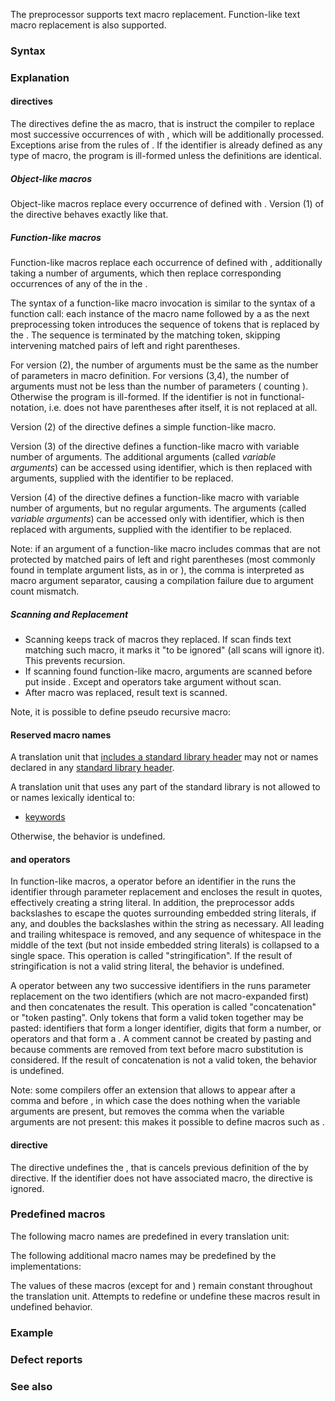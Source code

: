 {{title|Replacing text macros}}
{{cpp/preprocessor/navbar}}
The preprocessor supports text macro replacement. Function-like text macro replacement is also supported.

===Syntax===
{{sdsc begin}}
{{sdsc|num=1|{{ttb|#define}} {{spar optional|identifier replacement-list}}}}
{{sdsc|num=2|{{ttb|#define}} {{spar sep|identifier}}{{ttb|(}}{{spar sep|parameters}}{{ttb|)}} {{spar optional|replacement-list}}}}
{{sdsc|num=3|{{ttb|#define}} {{spar sep|identifier}}{{ttb|(}}{{spar sep|parameters}}{{ttb|, ...)}} {{spar optional|replacement-list}}|notes = {{mark since c++11}}}}
{{sdsc|num=4|{{ttb|#define}} {{spar sep|identifier}}{{ttb|(...)}} {{spar optional|replacement-list}}|notes = {{mark since c++11}}}}
{{sdsc|num=5|{{ttb|#undef}} {{spar|identifier}}}}
{{sdsc end}}

===Explanation===
{{anchor|define directives}}
===={{c/core|#define}} directives====
The {{c/core|#define}} directives define the {{spar|identifier}} as macro, that is instruct the compiler to replace most successive occurrences of {{spar|identifier}} with {{spar|replacement-list}}, which will be additionally processed. Exceptions arise from the rules of {{rlp|replace#Scanning and Replacement|scanning and replacement}}. If the identifier is already defined as any type of macro, the program is ill-formed unless the definitions are identical.

=====Object-like macros=====
Object-like macros replace every occurrence of defined {{spar|identifier}} with {{spar|replacement-list}}. Version (1) of the {{c/core|#define}} directive behaves exactly like that.

=====Function-like macros=====
Function-like macros replace each occurrence of defined {{spar|identifier}} with {{spar|replacement-list}}, additionally taking a number of arguments, which then replace corresponding occurrences of any of the {{spar|parameters}} in the {{spar|replacement-list}}.

The syntax of a function-like macro invocation is similar to the syntax of a function call: each instance of the macro name followed by a {{c|(}} as the next preprocessing token introduces the sequence of tokens that is replaced by the {{spar|replacement-list}}. The sequence is terminated by the matching {{c|)}} token, skipping intervening matched pairs of left and right parentheses.

For version (2), the number of arguments must be the same as the number of parameters in macro definition. For versions (3,4), the number of arguments must not be less than the number of parameters ({{rev inl|since=c++20|not}} counting {{ttb|...}}). Otherwise the program is ill-formed. If the identifier is not in functional-notation, i.e. does not have parentheses after itself, it is not replaced at all.

Version (2) of the {{c/core|#define}} directive defines a simple function-like macro.

Version (3) of the {{c/core|#define}} directive defines a function-like macro with variable number of arguments. The additional arguments (called ''variable arguments'') can be accessed using {{tt|__VA_ARGS__}} identifier, which is then replaced with arguments, supplied with the identifier to be replaced.

Version (4) of the {{c/core|#define}} directive defines a function-like macro with variable number of arguments, but no regular arguments. The arguments (called ''variable arguments'') can be accessed only with {{tt|__VA_ARGS__}} identifier, which is then replaced with arguments, supplied with the identifier to be replaced.

{{rrev|since=c++20|
For versions (3,4), {{spar|replacement-list}} may contain the token sequence {{ttb|__VA_OPT__(}}{{spar sep|content}}{{ttb|)}}, which is replaced by {{spar|content}} if {{tt|__VA_ARGS__}} is non-empty, and expands to nothing otherwise.

{{source|1=
#define F(...) f(0 __VA_OPT__(,) __VA_ARGS__)
F(a, b, c) // replaced by f(0, a, b, c)
F()        // replaced by f(0)

#define G(X, ...) f(0, X __VA_OPT__(,) __VA_ARGS__)
G(a, b, c) // replaced by f(0, a, b, c)
G(a, )     // replaced by f(0, a)
G(a)       // replaced by f(0, a)

#define SDEF(sname, ...) S sname __VA_OPT__(= { __VA_ARGS__ })
SDEF(foo);       // replaced by S foo;
SDEF(bar, 1, 2); // replaced by S bar = { 1, 2 };
}}
}}

Note: if an argument of a function-like macro includes commas that are not protected by matched pairs of left and right parentheses (most commonly found in template argument lists, as in {{c|assert(std::is_same_v&lt;int, int&gt;);}} or {{c|BOOST_FOREACH(std::pair&lt;int, int&gt; p, m)}}), the comma is interpreted as macro argument separator, causing a compilation failure due to argument count mismatch.

=====Scanning and Replacement=====
* Scanning keeps track of macros they replaced. If scan finds text matching such macro, it marks it "to be ignored" (all scans will ignore it). This prevents recursion.
* If scanning found function-like macro, arguments are scanned before put inside {{spar|replacement-list}}. Except {{c/core|#}} and {{c/core|##}} operators take argument without scan.
* After macro was replaced, result text is scanned.

Note, it is possible to define pseudo recursive macro:  
{{example|code=
#define EMPTY
#define SCAN(x)     x
#define EXAMPLE_()  EXAMPLE
#define EXAMPLE(n)  EXAMPLE_ EMPTY()(n-1) (n)
EXAMPLE(5)
SCAN(EXAMPLE(5))
|output=
EXAMPLE_ ()(5 -1) (5)
EXAMPLE_ ()(5 -1 -1) (5 -1) (5)
}}

====Reserved macro names====
A translation unit that [[cpp/standard library#Including headers|includes a standard library header]] may not {{c/core|#define}} or {{c/core|#undef}} names declared in any [[cpp/header|standard library header]].

A translation unit that uses any part of the standard library is not allowed to {{c/core|#define}} or {{c/core|#undef}} names lexically identical to:
* [[cpp/keyword|keywords]]
{{rrev|since=c++11|
* [[cpp/keyword|identifiers with special meaning]]
* [[cpp/language/attributes#Standard attributes|any standard attribute token]]{{rev inl|since=c++20|, except that {{ltt|cpp/language/attributes/likely}} and {{ltt|cpp/language/attributes/likely|unlikely}} may be defined as function-like macros}}
}}

Otherwise, the behavior is undefined.

{{anchor|hash operators}}
===={{c/core|#}} and {{c/core|##}} operators====
In function-like macros, a {{c/core|#}} operator before an identifier in the {{spar|replacement-list}} runs the identifier through parameter replacement and encloses the result in quotes, effectively creating a string literal. In addition, the preprocessor adds backslashes to escape the quotes surrounding embedded string literals, if any, and doubles the backslashes within the string as necessary. All leading and trailing whitespace is removed, and any sequence of whitespace in the middle of the text (but not inside embedded string literals) is collapsed to a single space. This operation is called "stringification". If the result of stringification is not a valid string literal, the behavior is undefined.

{{rrev|since=c++11|
When {{c/core|#}} appears before {{tt|__VA_ARGS__}}, the entire expanded {{tt|__VA_ARGS__}} is enclosed in quotes:
{{source|1=
#define showlist(...) puts(#__VA_ARGS__)
showlist();            // expands to puts("")
showlist(1, "x", int); // expands to puts("1, \"x\", int")
}}
}}

A {{c/core|##}} operator between any two successive identifiers in the {{spar|replacement-list}} runs parameter replacement on the two identifiers (which are not macro-expanded first) and then concatenates the result. This operation is called "concatenation" or "token pasting". Only tokens that form a valid token together may be pasted: identifiers that form a longer identifier, digits that form a number, or operators {{tt|+}} and {{tt|1==}} that form a {{tt|1=+=}}. A comment cannot be created by pasting {{tt|/}} and {{tt|*}} because comments are removed from text before macro substitution is considered. If the result of concatenation is not a valid token, the behavior is undefined.

Note: some compilers offer an extension that allows {{c/core|##}} to appear after a comma and before {{tt|__VA_ARGS__}}, in which case the {{c/core|##}} does nothing when the variable arguments are present, but removes the comma when the variable arguments are not present: this makes it possible to define macros such as {{c|fprintf (stderr, format, ##__VA_ARGS__)}}. {{rev inl|since=c++20|This can also be achieved in a standard manner using {{tt|__VA_OPT__}}, such as {{c|fprintf (stderr, format __VA_OPT__(, ) __VA_ARGS__)}}.}}

===={{c/core|#undef}} directive====
The {{c/core|#undef}} directive undefines the {{spar|identifier}}, that is cancels previous definition of the {{spar|identifier}} by {{c/core|#define}} directive. If the identifier does not have associated macro, the directive is ignored.

===Predefined macros===
The following macro names are predefined in every translation unit:
{{dsc begin}}
{{dsc macro const|__cplusplus|nolink=true|denotes the version of C++ standard that is being used, expands to value 
* {{c|199711L}}{{mark until c++11}}, 
* {{c|201103L}}{{mark c++11}},
* {{c|201402L}}{{mark c++14}},
* {{c|201703L}}{{mark c++17}},
* {{c|202002L}}{{mark c++20}}, or
* {{c|202302L}}{{mark c++23}}}}
{{dsc macro const|__STDC_HOSTED__|nolink=true|expands to the integer constant {{c|1}} if the implementation is hosted (runs under an OS), {{c|0}} if freestanding (runs without an OS)|notes={{mark c++11}}}}
{{dsc macro const|__FILE__|nolink=true|expands to the name of the current file, as a character string literal, can be changed by the {{rlpt|line|#line}} directive}}
{{dsc macro const|__LINE__|nolink=true|expands to the line number of the current [[cpp/language/translation phases#Phase 2|physical source line]], an integer constant, can be changed by the {{rlpt|line|#line}} directive}}
{{dsc macro const|__DATE__|nolink=true|expands to the date of translation, a character string literal of the form {{c|"Mmm dd yyyy"}}. The first character of {{c|"dd"}} is a space if the day of the month is less than 10. The name of the month is as if generated by {{c|std::asctime()}}}}
{{dsc macro const|__TIME__|nolink=true|expands to the time of translation, a character string literal of the form {{c|"hh:mm:ss"}} }}
{{dsc macro const|__STDCPP_DEFAULT_NEW_ALIGNMENT__|nolink=true|expands to an {{lc|std::size_t}} literal whose value is the alignment guaranteed by a call to alignment-unaware [[cpp/memory/new/operator new|operator new]] (larger alignments will be passed to alignment-aware overload, such as {{c|operator new(std::size_t, std::align_val_t)}})|notes={{mark c++17}}}}
{{dsc macro const|__STDCPP_­BFLOAT16_­T__&lt;br&gt;__STDCPP_­FLOAT16_­T__&lt;br&gt;__STDCPP_FLOAT32_T__&lt;br&gt;__STDCPP_FLOAT64_T__&lt;br&gt;__STDCPP_FLOAT128_T__|nolink=true|expands to {{c|1}} if and only if the implementation supports corresponding [[cpp/types/floating-point|extended floating-point type]]|notes={{mark c++23}}}}
{{dsc end}}

The following additional macro names may be predefined by the implementations:
{{dsc begin}}
{{dsc macro const|__STDC__|nolink=true|implementation-defined value, if present, typically used to indicate C conformance}}
{{dsc macro const|__STDC_VERSION__|nolink=true|implementation-defined value, if present|notes={{mark c++11}}}}
{{dsc macro const|__STDC_ISO_10646__|nolink=true|{{rrev multi|since2=c++23|rev1=expands to an integer constant of the form {{c|yyyymmL}}, if {{c/core|wchar_t}} uses Unicode, the date indicates the latest revision of Unicode supported|rev2=implementation-defined value, if present}}|notes={{mark c++11}}}}
{{dsc macro const|__STDC_MB_MIGHT_NEQ_WC__|nolink=true|expands to {{c|1}} if {{c|1='x' == L'x'}} might be false for a member of the basic character set, such as on EBCDIC-based systems that use Unicode for {{c/core|wchar_t}}|notes={{mark c++11}}&lt;!-- per CWG 630 --&gt;}}
{{dsc macro const|__STDCPP_THREADS__|nolink=true|expands to {{c|1}} if the program can have more than one thread of execution|notes={{mark c++11}}}}
{{dsc break}}
{{dsc macro const|__STDCPP_STRICT_POINTER_SAFETY__|nolink=true|notes={{mark c++11}}{{mark until c++23|removed=yes}}|expands to {{c|1}} if the implementation has strict {{lc|std::pointer_safety}}}}
{{dsc end}}

The values of these macros (except for {{tt|__FILE__}} and {{tt|__LINE__}}) remain constant throughout the translation unit. Attempts to redefine or undefine these macros result in undefined behavior.

{{rrev|since=c++20|
====Language feature-testing macros====
The standard defines a set of preprocessor macros corresponding to C++ language features introduced in C++11 or later. They are intended as a simple and portable way to detect the presence of said features.

See [[cpp/feature test|Feature testing]] for details.
}}


{{rrev|since=c++11|
===Notes===
The [[cpp/language/function#func|function-local predefined variable {{c|__func__}}]] is not a predefined macro, but it is usually used together with {{c|__FILE__}} and {{c|__LINE__}}, e.g. by {{lc|assert}}.
}}

===Example===
{{example|code=
#include &lt;iostream&gt;

// Make function factory and use it
#define FUNCTION(name, a) int fun_##name() { return a; }

FUNCTION(abcd, 12)
FUNCTION(fff, 2)
FUNCTION(qqq, 23)

#undef FUNCTION
#define FUNCTION 34
#define OUTPUT(a) std::cout &lt;&lt; "output: " #a &lt;&lt; '\n'

// Using a macro in the definition of a later macro
#define WORD "Hello "
#define OUTER(...) WORD #__VA_ARGS__

int main()
{
    std::cout &lt;&lt; "abcd: " &lt;&lt; fun_abcd() &lt;&lt; '\n';
    std::cout &lt;&lt; "fff: " &lt;&lt; fun_fff() &lt;&lt; '\n';
    std::cout &lt;&lt; "qqq: " &lt;&lt; fun_qqq() &lt;&lt; '\n';
    
    std::cout &lt;&lt; FUNCTION &lt;&lt; '\n';
    OUTPUT(million); //note the lack of quotes
    
    std::cout &lt;&lt; OUTER(World) &lt;&lt; '\n';
    std::cout &lt;&lt; OUTER(WORD World) &lt;&lt; '\n';
}
|output=
abcd: 12
fff: 2
qqq: 23
34
output: million
Hello World
Hello WORD World
}}

===Defect reports===
{{dr list begin}}
{{dr list item|wg=cwg|dr=2908|std=C++98|before=it was unclear whether {{tt|__LINE__}} expands to the current&lt;br&gt;physical line number or the current logical line number|after=expands to the current&lt;br&gt;physical line number}}
{{dr list item|wg=lwg|dr=294|std=C++98|before=a translation unit that includes a standard library header could contain&lt;br&gt;macros that define names declared in other standard library headers|after=prohibited}}
{{dr list item|paper=P2621R2|std=C++23|before=universal character names were not allowed&lt;br&gt;to be formed by token concatenation|after=allowed}}
{{dr list end}}

===See also===
{{dsc begin}}
{{dsc see cpp|cpp/symbol index/macro|Macro Symbol Index|nomono=true}}
{{dsc see c|c/preprocessor/replace|Replacing text macros|nomono=true}}
{{dsc end}}

{{langlinks|de|es|fr|it|ja|pt|ru|zh}}